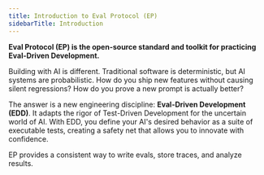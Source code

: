 ```yaml
---
title: Introduction to Eval Protocol (EP)
sidebarTitle: Introduction
---
```


**Eval Protocol (EP) is the open-source standard and toolkit for practicing Eval-Driven Development.**

Building with AI is different. Traditional software is deterministic, but AI systems are probabilistic. How do you ship new features without causing silent regressions? How do you prove a new prompt is actually better?

The answer is a new engineering discipline: **Eval-Driven Development (EDD)**. It adapts the rigor of Test-Driven Development for the uncertain world of AI. With EDD, you define your AI's desired behavior as a suite of executable tests, creating a safety net that allows you to innovate with confidence.

EP provides a consistent way to write evals, store traces, and analyze results.